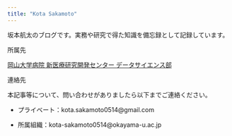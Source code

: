 ```yaml
---
title: "Kota Sakamoto"
---
```


坂本航太のブログです。実務や研究で得た知識を備忘録として記録しています。

所属先

[岡山大学病院 新医療研究開発センター データサイエンス部](https://shin-iryo.hospital.okayama-u.ac.jp/center/index8/)

連絡先

本記事等について、問い合わせがありましたら以下までご連絡ください。

-   プライベート：kota.sakamoto0514\@gmail.com

-   所属組織：kota-sakamoto0514\@okayama-u.ac.jp